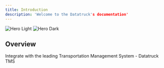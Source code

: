```yaml
---
title: Introduction
description: 'Welcome to the Datatruck's documentation'
---
```


<img
  className="block dark:hidden"
  src="/images/hero-light.svg"
  alt="Hero Light"
/>
<img
  className="hidden dark:block"
  src="/images/hero-dark.svg"
  alt="Hero Dark"
/>

## Overview

Integrate with the leading Transportation Management System - Datatruck TMS
